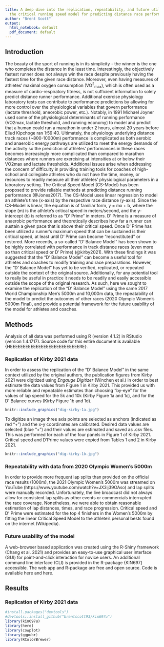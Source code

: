 ```yaml
---
title: A deep dive into the replication, repeatability, and future utilization of
  the critical running speed model for predicting distance race performances
author: "Brent Scott"
output:
  html_notebook: default
  pdf_document: default
---
```


## Introduction

  The beauty of the sport of running is in its simplicity - the winner is the one who completes the distance in the least time. Interestingly, the objectively fastest runner does not always win the race despite previously having the fastest time for the given race distance. Moreover, even having measures of athletes' maximal oxygen consumption (VO^2^~max~), which is often used as a measure of cardio-respiratory fitness, is not sufficient information to solely predict distance runner performance. Additional exercise physiology laboratory tests can contribute to performance predictions by allowing for more control over the physiological variables that govern performance (lactate threshold, aneorobic power, etc.). Notably, in 1991 Michael Joyner used some of the physiological determinants of running performance (VO2max, lactate threshold, and running economy) to model and predict that a human could run a marathon in under 2 hours, almost 20 years before Eliud Kipchoge ran 1:59:40. Ultimately, the physiology underlying distance track races (~800-10000m) performance is complicated as both aerobic and anaerobic energy pathways are utilized to meet the energy demands of the activity so the prediction of athletes' performances in these races becomes increasingly more complicated than compared to marathon distances where runners are exercising at intensities at or below their VO2max and lactate thresholds. Additional issues arise when addressing the concern of difficulty in providing training tools for coaches of high-school and collegiate athletes who do not have the time, money, or resources to readily measure all their athletes' physiological parameters in a laboratory setting. 
  The Critical Speed Model (CS-Model) has been proposed to provide reliable methods at predicting distance running performance (@Jones2017). The CS-Model uses linear regression to model an athlete's time (x-axis) by the respective race distance (y-axis). Since the CS-Model is linear, the equation is of familiar form, y = mx + b, where the slope (m) is the athlete's critical speed in meters/second, and the y-intercept (b) is referred to as "D' Prime" in meters. D' Prime is a measure of anaerobic performance and theoretically describes how far a runner can sustain a given pace that is above their critical speed. Once D' Prime has been utilized a runner's maximum speed that can be sustained is their critical speed, at least until D' Prime can become "reconstituted" or restored. More recently, a so-called "D' Balance Model" has been shown to be highly correlated with performance in track distance races (even more so than critical speed or D' Prime) (@kirby2021). With these findings it was suggested that the "D' Balance Model" can become a useful tool for athletes and coaches to modify training and race preparations. However, the "D' Balance Model" has yet to be verified, replicated, or repeated outside the context of the original source. Additionally, for any potential tool to really be useful in practice it needs to be readily and easily accessible outside the scope of the original research. As such, here we sought to examine the replication of the "D' Balance Model" using the same 2017 World Championship Men's 5000m and 10,000m data, the repeatability of the model to predict the outcomes of other races (2020 Olympic Women's 5000m Final), and provide a potential framework for the future usability of the model for athletes and coaches.  
  
## Methods
Analysis of all data was performed using R (version 4.1.2) in RStudio (version 1.4.1717). Source code for this entire document is available {HEEEEEEEEEEEEEEEEEEEEEEEEEEERE}.
 
### Replication of Kirby 2021 data
  
  In order to assess the replication of the "D' Balance Model" in the same context utilized by the original authors, the publication figures from Kirby 2021 were digitized using _Engauge Digitizer_ (Winchen et al.) in order to best estimate the data values from Figure 1 in Kirby 2021. This provided us with more reliable and repeatable estimates than choosing "by-eye" for the values of lap speed for the 5k and 10k (Kirby Figure 1a and 1c), and for the D' Balance curves (Kirby Figure 1b and 1d). 
  
```r
knitr::include_graphics("dig-kirby-1a.jpg")
```
  
  
To digitize an image three axis points are selected as anchors (indicated as red "+") and the x-y coordinates are calibrated. Desired data values are selected (blue "+") and their values are estimated and saved as .csv files. This was performed for each of the four panels in Figure 1 of Kirby 2021.  Critical speed and D'Prime values were copied from Tables 1 and 2 in Kirby 2021.


```r
knitr::include_graphics("dig-kirby-1b.jpg")
```

### Repeatability with data from 2020 Olympic Women's 5000m

  In order to provide more frequent lap splits than provided on the official race results (1000m), the 2021 Olympic Women's 5000m was streamed on YouTube (https://www.youtube.com/watch?v=JX3ij39OAso) and lap splits were manually recorded. Unfortunately, the live broadcast did not always allow for consistent lap splits as other events or commercials interrupted the race coverage. Nonetheless, we were able to obtain reasonable estimation of lap distances, times, and race progression. 
  Critical speed and D' Prime were estimated for the top 4 finishers in the Women's 5000m by fitting the linear Critical Speed Model to the athlete's personal bests found on the internet (Wikipedia). 
  
### Future usability of the model

 A web-browser based application was created using the R-Shiny framework (Chang et al. 2021) and provides an easy-to-use graphical user interface (GUI) for point-and-click interaction for novice users. An additional command line interface (CLI) is provided in the R-package {KIN697} accessible. The web app and R-package are free and open source. Code is available here and here. 
 
 
## Results

### Replication of Kirby 2021 data

```r
#install.packages("devtools")
#devtools::install_github("brentscott93/kin697u")
library(kin697u)
library(here)
library(cowplot)
library(ggpubr)
library(RColorBrewer)
```



 


 
